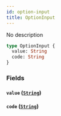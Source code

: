 ```yaml
---
id: option-input
title: OptionInput
---
```


No description

```graphql
type OptionInput {
  value: String
  code: String
}
```

### Fields

#### `value` ([`String`](/schema/scalars/string))

#### `code` ([`String`](/schema/scalars/string))
